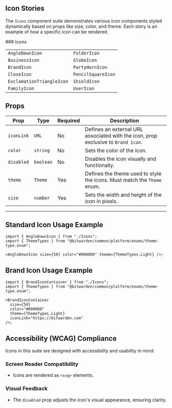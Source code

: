 

<Meta title="Components/Icons/Icons" of={stories} />

## Icon Stories

The `Icons` component suite demonstrates various icon components styled dynamically based on props
like size, color, and theme. Each story is an example of how a specific icon can be rendered.

<Controls />
### Icons

|                           |                    |
| ------------------------- | ------------------ |
| `AngleDownIcon`           | `FolderIcon`       |
| `BusinessIcon`            | `GlobeIcon`        |
| `BrandIcon`               | `PartyHornIcon`    |
| `CloseIcon`               | `PencilSquareIcon` |
| `ExclamationTriangleIcon` | `ShieldIcon`       |
| `FamilyIcon`              | `UserIcon`         |

## Props

| **Prop**   | **Type**  | **Required** | **Description**                                                                   |
| ---------- | --------- | ------------ | --------------------------------------------------------------------------------- |
| `iconLink` | `URL`     | No           | Defines an external URL associated with the icon, prop exclusive to `Brand Icon`. |
| `color`    | `string`  | No           | Sets the color of the icon.                                                       |
| `disabled` | `boolean` | No           | Disables the icon visually and functionally.                                      |
| `theme`    | `Theme`   | Yes          | Defines the theme used to style the icons. Must match the `Theme` enum.           |
| `size`     | `number`  | Yes          | Sets the width and height of the icon in pixels.                                  |

---

## Standard Icon Usage Example

```tsx
import { AngleDownIcon } from "./Icons";
import { ThemeTypes } from "@bitwarden/common/platform/enums/theme-type.enum";

<AngleDownIcon size={50} color="#000000" theme={ThemeTypes.Light} />;
```

## Brand Icon Usage Example

```tsx
import { BrandIconContainer } from "./Icons";
import { ThemeTypes } from "@bitwarden/common/platform/enums/theme-type.enum";

<BrandIconContainer
  size={50}
  color="#000000"
  theme={ThemeTypes.Light}
  iconLink="https://bitwarden.com"
/>;
```

## Accessibility (WCAG) Compliance

Icons in this suite are designed with accessibility and usability in mind:

### Screen Reader Compatibility

- Icons are rendered as `<svg>` elements.

### Visual Feedback

- The `disabled` prop adjusts the icon's visual appearance, ensuring clarity.
